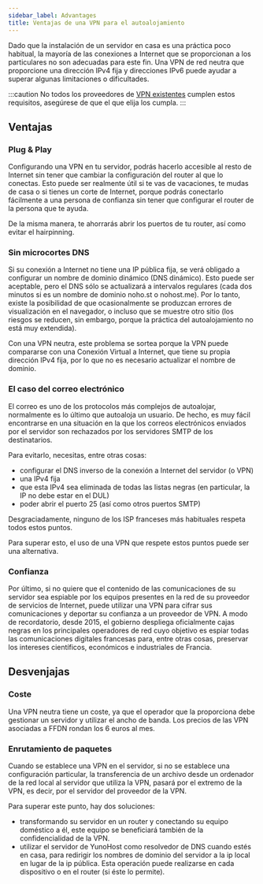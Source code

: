 ```yaml
---
sidebar_label: Advantages
title: Ventajas de una VPN para el autoalojamiento
---
```


Dado que la instalación de un servidor en casa es una práctica poco habitual, la mayoría de las conexiones a Internet que se proporcionan a los particulares no son adecuadas para este fin. Una VPN de red neutra que proporcione una dirección IPv4 fija y direcciones IPv6 puede ayudar a superar algunas limitaciones o dificultades.

:::caution
No todos los proveedores de [VPN existentes](/admin/get_started/providers/vpn/) cumplen estos requisitos, asegúrese de que el que elija los cumpla.
:::

## Ventajas

### Plug & Play

Configurando una VPN en tu servidor, podrás hacerlo accesible al resto de Internet sin tener que cambiar la configuración del router al que lo conectas. Esto puede ser realmente útil si te vas de vacaciones, te mudas de casa o si tienes un corte de Internet, porque podrás conectarlo fácilmente a una persona de confianza sin tener que configurar el router de la persona que te ayuda.

De la misma manera, te ahorrarás abrir los puertos de tu router, así como evitar el hairpinning.

### Sin microcortes DNS

Si su conexión a Internet no tiene una IP pública fija, se verá obligado a configurar un nombre de dominio dinámico (DNS dinámico). Esto puede ser aceptable, pero el DNS sólo se actualizará a intervalos regulares (cada dos minutos si es un nombre de dominio noho.st o nohost.me). Por lo tanto, existe la posibilidad de que ocasionalmente se produzcan errores de visualización en el navegador, o incluso que se muestre otro sitio (los riesgos se reducen, sin embargo, porque la práctica del autoalojamiento no está muy extendida).

Con una VPN neutra, este problema se sortea porque la VPN puede compararse con una Conexión Virtual a Internet, que tiene su propia dirección IPv4 fija, por lo que no es necesario actualizar el nombre de dominio.

### El caso del correo electrónico

El correo es uno de los protocolos más complejos de autoalojar, normalmente es lo último que autoaloja un usuario. De hecho, es muy fácil encontrarse en una situación en la que los correos electrónicos enviados por el servidor son rechazados por los servidores SMTP de los destinatarios.

Para evitarlo, necesitas, entre otras cosas:

- configurar el DNS inverso de la conexión a Internet del servidor (o VPN)
- una IPv4 fija
- que esta IPv4 sea eliminada de todas las listas negras (en particular, la IP no debe estar en el DUL)
- poder abrir el puerto 25 (así como otros puertos SMTP)

Desgraciadamente, ninguno de los ISP franceses más habituales respeta todos estos puntos.

Para superar esto, el uso de una VPN que respete estos puntos puede ser una alternativa.

### Confianza

Por último, si no quiere que el contenido de las comunicaciones de su servidor sea espiable por los equipos presentes en la red de su proveedor de servicios de Internet, puede utilizar una VPN para cifrar sus comunicaciones y deportar su confianza a un proveedor de VPN. A modo de recordatorio, desde 2015, el gobierno despliega oficialmente cajas negras en los principales operadores de red cuyo objetivo es espiar todas las comunicaciones digitales francesas para, entre otras cosas, preservar los intereses científicos, económicos e industriales de Francia.

## Desvenjajas

### Coste

Una VPN neutra tiene un coste, ya que el operador que la proporciona debe gestionar un servidor y utilizar el ancho de banda. Los precios de las VPN asociadas a FFDN rondan los 6 euros al mes.

### Enrutamiento de paquetes

Cuando se establece una VPN en el servidor, si no se establece una configuración particular, la transferencia de un archivo desde un ordenador de la red local al servidor que utiliza la VPN, pasará por el extremo de la VPN, es decir, por el servidor del proveedor de la VPN.

Para superar este punto, hay dos soluciones:

- transformando su servidor en un router y conectando su equipo doméstico a él, este equipo se beneficiará también de la confidencialidad de la VPN.
- utilizar el servidor de YunoHost como resolvedor de DNS cuando estés en casa, para redirigir los nombres de dominio del servidor a la ip local en lugar de la ip pública. Esta operación puede realizarse en cada dispositivo o en el router (si éste lo permite).
